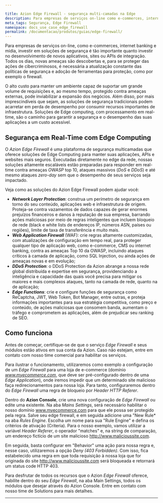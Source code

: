 ```yaml
---

title: Azion Edge Firewall - segurança multi-camadas na Edge
description: Para empresas de serviços on-line como e-commerces, internet banking e mídia, investir em soluções de segurança é tão importante quanto investir no desenvolvimento de novos aplicativos, sites ou APIs de integração.
meta_tags: Segurança, Edge Firewall
namespace: docs_use_case_edge_firewall
permalink: /documentacao/produtos/guias/edge-firewall/
---
```


Para empresas de serviços on-line, como e-commerces, internet banking e mídia, investir em soluções de segurança é tão importante quanto investir no desenvolvimento de novos aplicativos, sites ou APIs de integração. Todos os dias, novas ameaças são descobertas e, para se proteger das ações de cibercriminosos, é necessária a atualização constante das políticas de segurança e adoção de ferramentas para proteção, como por exemplo o firewall.

O alto custo para manter um ambiente capaz de suportar um grande volume de requisições e, ao mesmo tempo, protegido contra ameaças externas, pode inviabilizar a expansão dos negócios. Além disso, por mais imprescindíveis que sejam, as soluções de segurança tradicionais podem acarretar em perda de desempenho por consumir recursos importantes de infraestrutura. Soluções de Edge computing, com processamento em real-time, são o caminho para garantir a segurança e o desempenho das suas aplicações a um custo acessível.

## Segurança em Real-Time com Edge Computing

O _Azion Edge Firewall_ é uma plataforma de segurança multicamadas que oferece soluções de Edge Computing para manter suas aplicações, APIs e websites mais seguros. Executadas diretamente no edge da rede, nossas soluções altamente escaláveis estão preparadas para responder em real-time contra ameaças _OWASP_ top 10, ataques massivos (_DoS_ e _DDoS_) e até mesmo ataques _zero-day_ sem que o desempenho de seus serviços seja impactado.

Veja como as soluções do Azion Edge Firewall podem ajudar você:

* **_Network Layer Protection_**: construa um perímetro de segurança em torno do seu conteúdo, aplicações web e infraestrutura de origem. Proteja-se contra vazamentos de dados capazes de gerar enormes prejuízos financeiros e danos à reputação de sua empresa, barrando ações maliciosas por meio de regras inteligentes que incluem bloqueio de rede (black e white lists de endereços IP, números ASN, países ou regiões), limite de taxa de transferência e muito mais.
* **_Web Application Firewall_** (WAF): crie regras altamente customizadas, com atualizações de configuração em tempo real, para proteger qualquer tipo de aplicação web, como e-commerce, CMS ou internet banking, contra as ameaças Top 10 da OWASP, incluindo ataques críticos à camada de aplicação, como SQL Injection, ou ainda ações de ameaças novas e em evolução;
* **_DDoS Protection_**: o DDoS Protection da Azion abrange a nossa rede global distribuída e expertise em segurança, providenciando a inteligência e capacidade das quais você precisa para mitigar os maiores e mais complexos ataques, tanto na camada de rede, quanto na de aplicação;
* **_Edge Functions_**: crie e configure funções de segurança como ReCaptcha, JWT, Web Token, Bot Manager, entre outras, e proteja informações importantes para sua estratégia competitiva, como preço e conteúdo, de ações maliciosas que consomem banda, aumentam o tráfego e comprometem as aplicações, além de prejudicar seu ranking de SEO.

## Como funciona

Antes de começar, certifique-se de que o serviço _Edge Firewall_ e seus módulos estão ativos em sua conta da Azion. Caso não estejam, entre em contato com nosso time comercial para habilitar os serviços.

Para ilustrar o funcionamento, utilizaremos como exemplo a configuração de um _Edge Firewall_ para uma loja de e-commerce (domínio _www.myecommerce.com_, que deve ser pré-configurado dentro de uma _Edge Application_), onde iremos impedir que um determinado site malicioso faça redirecionamentos para nossa loja. Para tanto, configuraremos dentro do _Edge Firewall_ uma regra de bloqueio por _Header HTTP Referer_.

Dentro do **Azion Console**, crie uma nova configuração de _Edge Firewall_ ou edite uma existente. Na aba _Mains Settings_, será necessário habilitar o nosso domínio www.myecommerce.com para que ele possa ser protegido pela regra. Salve seu edge firewall, e em seguida adicione uma "New Rule* na aba _Rules Engine_. Escolha um nome para sua "Rule Engine" e defina os critérios de ativação (Criteria). Para o nosso exemplo, vamos utilizar a variável _Header Referer_, o operador "matches" e, na string de comparação, um endereço fictício de um site malicioso http://www.malicioussite.com.

Em seguida, basta configurar em "Behavior" uma ação para nossa regra e, nesse caso, utilizaremos a opção _Deny (403 Forbidden)_. Com isso, fica estabelecido uma regra em que toda requisição à nossa loja que for originada do site http://www.malicioussite.com será bloqueada e retornará um status code HTTP 403.

Para desfrutar de todos os recursos que o Azion _Edge Firewall_ oferece, habilite dentro do seu _Edge Firewall_, na aba Main Settings, todos os módulos que desejar através do Azion Console. Entre em contato com nosso time de Solutions para mais detalhes.





---

